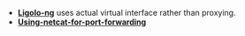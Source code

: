 - [**Ligolo-ng**](https://github.com/nicocha30/ligolo-ng) uses actual virtual interface rather than proxying.
- [**Using-netcat-for-port-forwarding**](https://unix.stackexchange.com/questions/293304/using-netcat-for-port-forwarding)